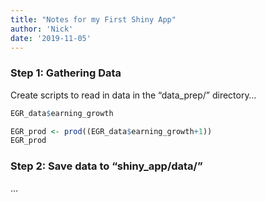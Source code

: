 ```yaml
---
title: "Notes for my First Shiny App"
author: 'Nick'
date: '2019-11-05'
---
```


### Step 1: Gathering Data

Create scripts to read in data in the "data_prep/" directory...

```r
EGR_data$earning_growth

EGR_prod <- prod((EGR_data$earning_growth+1))
EGR_prod
```

### Step 2: Save data to "shiny_app/data/"

...
